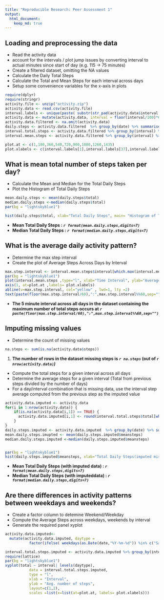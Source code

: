 ```yaml
---
title: "Reproducible Research: Peer Assessment 1"
output: 
  html_document:
    keep_md: true
---
```


## Loading and preprocessing the data

* Read the activity data
* account for the intervals / plot jump issues by converting interval to actual minutes since start of day (e.g. 115 -> 75 minutes)
* Create a filtered dataset, omitting the NA values
* Calculate the Daily Total Steps 
* Calculate the Total and Mean Steps for each interval across days
* Setup some convenience variables for the x-axis in plots

```r
require(dplyr)
require(stringr)
activity.file <- unzip("activity.zip")
activity.data <- read.csv(activity.file)
interval.labels <- unique(paste( substr(str_pad(activity.data$interval,4,pad="0"),1,2),":",substr(str_pad(activity.data$interval,4,pad="0"),3,4), sep=""))
activity.data <- mutate(activity.data, interval = floor(interval/100)*60 + interval %% 60)
activity.data.filtered <- na.omit(activity.data)
daily.steps <- activity.data.filtered  %>% group_by(date) %>% summarise(total=sum(steps)) 
interval.total.steps <- activity.data.filtered %>% group_by(interval) %>% summarise(total=sum(steps))
interval.mean.steps <- activity.data.filtered %>% group_by(interval) %>% summarise(stepmean=mean(steps))

plot.at <- c(1,180,360,540,720,900,1080,1260,1435)
plot.xlabels <- c(interval.labels[1],interval.labels[37],interval.labels[73],interval.labels[109],interval.labels[145],interval.labels[181],interval.labels[217],interval.labels[253],interval.labels[288])


```


## What is mean total number of steps taken per day?

* Calculate the Mean and Median for the Total Daily Steps
* Plot the Histogram of Total Daily Steps

```r
mean.daily.steps <- mean(daily.steps$total)
median.daily.steps <-median(daily.steps$total)
par(bg = "lightskyblue1")

hist(daily.steps$total, xlab="Total Daily Steps", main= "Histogram of Total Daily Steps")

```

+ **Mean Total Daily Steps   :  _`r format(mean.daily.steps,digits=7)`_**
+ **Median Total Daily Steps : _`r format(median.daily.steps,digits=7)`_**


## What is the average daily activity pattern?

* Determine the max step interval
* Create the plot of Average Steps Across Days by Interval

```r
max.step.interval <- interval.mean.steps$interval[which.max(interval.mean.steps$stepmean)]
par(bg = "lightskyblue1")
plot(interval.mean.steps ,type="l", xlab="Time Interval", ylab="Average Number of Steps", main = "Average Steps Across Days By Interval",xaxt="n")
axis(1, at=plot.at ,labels= plot.xlabels)
abline(v=max.step.interval, col="yellow" , lwd=1, lty =2)
text(paste(floor(max.step.interval/60),":",max.step.interval%%60,sep=""), x= max.step.interval, y = max(interval.mean.steps$stepmean),col="blue")
```


+ **The 5 minute interval across all days in the dataset containing the maximum number of total steps occurs at  _`r paste(floor(max.step.interval/60),":",max.step.interval%%60,sep="") `_**



## Imputing missing values

* Determine the count of missing values

```r
na.steps <- sum(is.na(activity.data$steps))
```

1. **The  number of rows in the dataset missing  steps is   _`r na.steps `_  (out of _`r nrow(activity.data)`)_**


* Compute the total steps for a given interval across all days 
* Determine the average steps for a given interval (Total from previous steps divided by the number of days)
* For a day/interval combination that is missing data, use the interval step average computed from the previous step as the imputed value

```r
activity.data.imputed <- activity.data
for(i in 1:nrow(activity.data)) {
    if(is.na(activity.data[i,1]) == TRUE) {
      activity.data.imputed[i,1] <- round(interval.total.steps$total[which(interval.total.steps$interval ==  activity.data[i,3])]/length(unique(activity.data.filtered$date)))
    }
}
daily.steps.imputed <- activity.data.imputed  %>% group_by(date) %>% summarise(meansteps=sum(steps)) 
mean.daily.steps.imupted <- mean(daily.steps.imputed$meansteps)
median.daily.steps.imputed <-median(daily.steps.imputed$meansteps)


par(bg = "lightskyblue1")
hist(daily.steps.imputed$meansteps, xlab="Total Daily Steps(imputed missing values)", main= "Histogram of Total Daily Steps")

```


+ **Mean Total Daily Steps  (with imputed data) :  _`r format(mean.daily.steps,digits=7)`_**
+ **Median Total Daily Steps (with imputeddata) : _`r format(median.daily.steps,digits=7)`_**


## Are there differences in activity patterns between weekdays and weekends?

* Create a factor column to detemine Weekend/Weekday
* Compute the Average Steps across weekdays, weekends by interval
* Generate the required panel xyplot 


```r

activity.data.imputed<- 
  mutate(activity.data.imputed, daytype = 
           factor(ifelse( weekdays(as.Date(date,"%Y-%m-%d")) %in% c("Saturday","Sunday"),"Weekend","Weekday")))

interval.total.steps.imputed <- activity.data.imputed %>% group_by(interval,daytype) %>% summarise(total=mean(steps))
require(lattice)
par(bg = "lightskyblue1")
xyplot(total ~ interval| levels(daytype), 
           data = interval.total.steps.imputed,
           type = "l",
           xlab = "Interval",
           ylab = "Avg. number of steps",
           layout=c(1,2),
           scales =list(x=list(at=plot.at, labels= plot.xlabels)))

```

